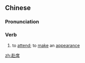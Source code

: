 ==Chinese==
{{zh-forms}}

===Pronunciation===
{{zh-pron
|m=fùxí
|cat=v
}}

===Verb===
{{zh-verb}}

# {{lb|zh|literary}} to [[attend]]; to [[make]] an [[appearance]]

[[zh:赴席]]
